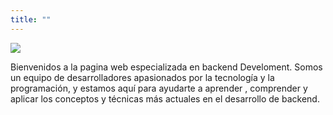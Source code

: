 ```yaml
---
title: ""
---
```


:::{.s}

![](images/home/image-home.png){.img}

:::

Bienvenidos a la pagina web especializada en backend Develoment.  Somos un equipo de desarrolladores apasionados por la tecnología y la programación, y estamos aquí para ayudarte a aprender , comprender y aplicar los conceptos y técnicas más actuales en el desarrollo de backend.
